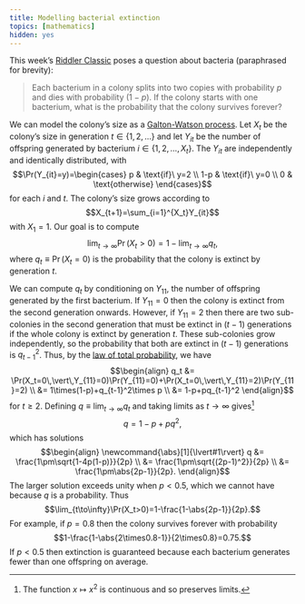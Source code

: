 ```yaml
---
title: Modelling bacterial extinction
topics: [mathematics]
hidden: yes
---
```


This week's [Riddler Classic](https://fivethirtyeight.com/features/how-long-will-the-bacterial-colony-last/) poses a question about bacteria (paraphrased for brevity):

> Each bacterium in a colony splits into two copies with probability $p$ and dies with probability $(1-p)$.
> If the colony starts with one bacterium, what is the probability that the colony survives forever?

We can model the colony's size as a [Galton-Watson process](https://en.wikipedia.org/wiki/Galton–Watson_process).
Let $X_t$ be the colony's size in generation $t\in\{1,2,\ldots\}$ and let $Y_{it}$ be the number of offspring generated by bacterium $i\in\{1,2,\ldots,X_t\}$.
The $Y_{it}$ are independently and identically distributed, with
$$\Pr(Y_{it}=y)=\begin{cases}
p & \text{if}\ y=2 \\
1-p & \text{if}\ y=0 \\
0 & \text{otherwise}
\end{cases}$$
for each $i$ and $t$.
The colony's size grows according to
$$X_{t+1}=\sum_{i=1}^{X_t}Y_{it}$$
with $X_1=1$.
Our goal is to compute
$$\lim_{t\to\infty}\Pr(X_t>0)=1-\lim_{t\to\infty}q_t,$$
where $q_t\equiv\Pr(X_t=0)$ is the probability that the colony is extinct by generation $t$.

We can compute $q_t$ by conditioning on $Y_{11}$, the number of offspring generated by the first bacterium.
If $Y_{11}=0$ then the colony is extinct from the second generation onwards.
However, if $Y_{11}=2$ then there are two sub-colonies in the second generation that must be extinct in $(t-1)$ generations if the whole colony is extinct by generation $t$.
These sub-colonies grow independently, so the probability that both are extinct in $(t-1)$ generations is $q_{t-1}^2$.
Thus, by the [law of total probability](https://en.wikipedia.org/wiki/Law_of_total_probability), we have
$$\begin{align}
q_t
&= \Pr(X_t=0\,\vert\,Y_{11}=0)\Pr(Y_{11}=0)+\Pr(X_t=0\,\vert\,Y_{11}=2)\Pr(Y_{11}=2) \\
&= 1\times(1-p)+q_{t-1}^2\times p \\
&= 1-p+pq_{t-1}^2
\end{align}$$
for $t\ge2$.
Defining $q\equiv\lim_{t\to\infty}q_t$ and taking limits as $t\to\infty$ gives[^continuity]
$$q=1-p+pq^2,$$
which has solutions
$$\begin{align}
\newcommand{\abs}[1]{\lvert#1\rvert}
q
&= \frac{1\pm\sqrt{1-4p(1-p)}}{2p} \\
&= \frac{1\pm\sqrt{(2p-1)^2}}{2p} \\
&= \frac{1\pm\abs{2p-1}}{2p}.
\end{align}$$
The larger solution exceeds unity when $p<0.5$, which we cannot have because $q$ is a probability.
Thus
$$\lim_{t\to\infty}\Pr(X_t>0)=1-\frac{1-\abs{2p-1}}{2p}.$$
For example, if $p=0.8$ then the colony survives forever with probability
$$1-\frac{1-\abs{2\times0.8-1}}{2\times0.8}=0.75.$$
If $p<0.5$ then extinction is guaranteed because each bacterium generates fewer than one offspring on average.

[^continuity]: The function $x\mapsto x^2$ is continuous and so preserves limits.
